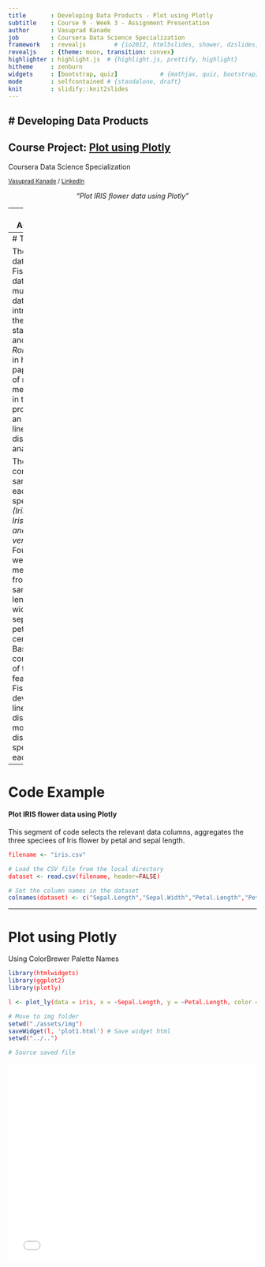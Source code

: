 ```yaml
---
title       : Developing Data Products - Plot using Plotly
subtitle    : Course 9 - Week 3 - Assignment Presentation
author      : Vasuprad Kanade
job         : Coursera Data Science Specialization
framework   : revealjs        # {io2012, html5slides, shower, dzslides, ...}
revealjs    : {theme: moon, transition: convex}
highlighter : highlight.js  # {highlight.js, prettify, highlight}
hitheme     : zenburn
widgets     : [bootstrap, quiz]            # {mathjax, quiz, bootstrap}
mode        : selfcontained # {standalone, draft}
knit        : slidify::knit2slides
---
```

<link href="https://fonts.googleapis.com/css?family=Open+Sans|Permanent+Marker" rel="stylesheet">

<!-- font-family: 'Permanent Marker', cursive; -->
<!-- font-family: 'Open Sans', sans-serif; -->

<style>
.reveal h1 {
    font-size: 2em;
    // color: #0000b3;
    padding-bottom: 10px;
    font-family: 'Permanent Marker', Impact, sans-serif;
}

.reveal h2 {
    font-size: 1.5em;
    //color: #fff7e6;
    padding-bottom: 10px;
    font-family: 'Permanent Marker', Impact, sans-serif;
}


.reveal p, .reveal em {
    padding-bottom: 10px;
    width: 960px;
    font-family: 'Open Sans', Verdana, sans-serif;
}

.reveal p {
    font-size: .75em;
}

.reveal small {
    width: 500px;
}

.reveal .slides {
    text-align: left;
}

.reveal .roll {
    vertical-align: text-bottom;
}

code {
    color: red;
}

.reveal pre code { 
     height: 250px;
}

</style>


# Developing Data Products
---------------------

## Course Project: [Plot using Plotly](https://vasupradkanade.github.io/DevelopingDataProducts_W3/UsingPlotly.html)

Coursera Data Science Specialization

<small> [Vasuprad Kanade](github.com/VasupradKanade) / [LinkedIn](https://www.linkedin.com/in/vasuprad) </small>

<center>
_"Plot IRIS flower data using Plotly"_
</center>


---
# The Assignment 

The goal of this assignment is to:

1. __Create a Web Page Presentation__ using R Markdown that features a plot created with Plotly.

2. __Host the Presentation on GitHub__ that contains few  slides in either Slidify or Rstudio Presenter that is pushed to and hosted on GitHub

---
# The Data

The Iris flower data set or Fisher's Iris data set is a multivariate data set introduced by the British statistician and biologist *Ronald Fisher* in his 1936 paper The use of multiple measurements in taxonomic problems as an example of linear discriminant analysis


The data set consists of 50 samples from each of three species of *__Iris__ (Iris setosa, Iris virginica and Iris versicolor)*. Four features were measured from each sample: the length and the width of the sepals and petals, in centimetres. Based on the combination of these four features, Fisher developed a linear discriminant model to distinguish the species from each other.

---
# Code Example
#### Plot IRIS flower data using Plotly
This segment of code selects the relevant data columns, aggregates the three speciees of Iris flower by petal and sepal length.

```r
filename <- "iris.csv"

# Load the CSV file from the local directory
dataset <- read.csv(filename, header=FALSE)

# Set the column names in the dataset
colnames(dataset) <- c("Sepal.Length","Sepal.Width","Petal.Length","Petal.Width","Species")
```

---
# Plot using Plotly
Using ColorBrewer Palette Names

``` r
library(htmlwidgets)
library(ggplot2)
library(plotly)

l <- plot_ly(data = iris, x = ~Sepal.Length, y = ~Petal.Length, color = ~Species, colors = "Set1")

# Move to img folder
setwd("./assets/img")
saveWidget(l, 'plot1.html') # Save widget html
setwd("../..")

# Source saved file
```
<pre><iframe src="./assets/img/plot1.html" width=750px height=400px allowtransparency="true" scrolling="no" seamless="seamless" frameBorder="0"> </iframe></pre>

